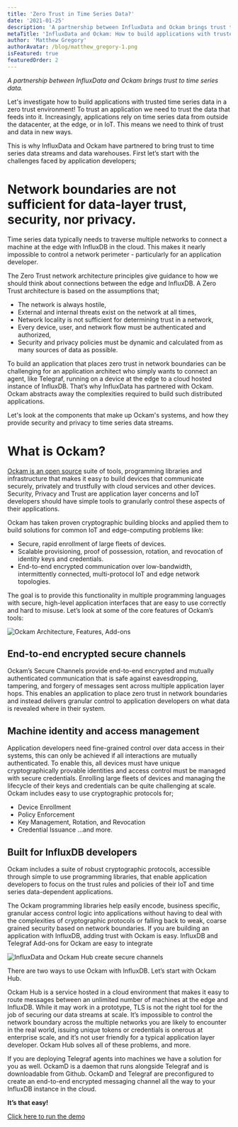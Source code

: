 ```yaml
---
title: 'Zero Trust in Time Series Data?'
date: '2021-01-25'
description: 'A partnership between InfluxData and Ockam brings trust to time series data.'
metaTitle: 'InfluxData and Ockam: How to build applications with trusted time series data in a zero trust environment.'
author: 'Matthew Gregory'
authorAvatar: /blog/matthew_gregory-1.png
isFeatured: true
featuredOrder: 2
---
```


_A partnership between InfluxData and Ockam brings trust to time series data._

Let's investigate how to build applications with trusted time series data in a zero trust environment! To trust an application we need to trust the data that feeds into it. Increasingly, applications rely on time series data from outside the datacenter, at the edge, or in IoT. This means we need to think of trust and data in new ways.

This is why InfluxData and Ockam have partnered to bring trust to time series data streams and data warehouses. First let’s start with the challenges faced by application developers;

# Network boundaries are not sufficient for data-layer trust, security, nor privacy.

Time series data typically needs to traverse multiple networks to connect a machine at the edge with InfluxDB in the cloud. This makes it nearly impossible to control a network perimeter - particularly for an application developer.

The Zero Trust network architecture principles give guidance to how we should think about connections between the edge and InfluxDB. A Zero Trust architecture is based on the assumptions that;

- The network is always hostile,
- External and internal threats exist on the network at all times,
- Network locality is not sufficient for determining trust in a network,
- Every device, user, and network flow must be authenticated and authorized,
- Security and privacy policies must be dynamic and calculated from as many sources of data as possible.

To build an application that places zero trust in network boundaries can be challenging for an application architect who simply wants to connect an agent, like Telegraf, running on a device at the edge to a cloud hosted instance of InfluxDB. That’s why InfluxData has partnered with Ockam. Ockam abstracts away the complexities required to build such distributed applications.

Let's look at the components that make up Ockam's systems, and how they provide security and privacy to time series data streams.

# What is Ockam?

[Ockam is an open source](https://github.com/ockam-network/ockam) suite of tools, programming libraries and infrastructure that makes it easy to build devices that communicate securely, privately and trustfully with cloud services and other devices. Security, Privacy and Trust are application layer concerns and IoT developers should have simple tools to granularly control these aspects of their applications.

Ockam has taken proven cryptographic building blocks and applied them to build solutions for common IoT and edge-computing problems like:

- Secure, rapid enrollment of large fleets of devices.
- Scalable provisioning, proof of possession, rotation, and revocation of identity keys and credentials.
- End-to-end encrypted communication over low-bandwidth, intermittently connected, multi-protocol IoT and edge network topologies.

The goal is to provide this functionality in multiple programming languages with secure, high-level application interfaces that are easy to use correctly and hard to misuse. Let’s look at some of the core features of Ockam’s tools:

![Ockam Architecture, Features, Add-ons](/blog/trust_influx/architecture.svg)

## End-to-end encrypted secure channels

Ockam’s Secure Channels provide end-to-end encrypted and mutually authenticated communication that is safe against eavesdropping, tampering, and forgery of messages sent across multiple application layer hops. This enables an application to place zero trust in network boundaries and instead delivers granular control to application developers on what data is revealed where in their system.

## Machine identity and access management

Application developers need fine-grained control over data access in their systems, this can only be achieved if all interactions are mutually authenticated. To enable this, all devices must have unique cryptographically provable identities and access control must be managed with secure credentials. Enrolling large fleets of devices and managing the lifecycle of their keys and credentials can be quite challenging at scale. Ockam includes easy to use cryptographic protocols for;

- Device Enrollment
- Policy Enforcement
- Key Management, Rotation, and Revocation
- Credential Issuance
  ...and more.

## Built for InfluxDB developers

Ockam includes a suite of robust cryptographic protocols, accessible through simple to use programming libraries, that enable application developers to focus on the trust rules and policies of their IoT and time series data-dependent applications.

The Ockam programming libraries help easily encode, business specific, granular access control logic into applications without having to deal with the complexities of cryptographic protocols or falling back to weak, coarse grained security based on network boundaries. If you are building an application with InfluxDB, adding trust with Ockam is easy.
InfluxDB and Telegraf Add-ons for Ockam are easy to integrate

![InfluxData and Ockam Hub create secure channels](/blog/trust_influx/channel.png)

There are two ways to use Ockam with InfluxDB. Let’s start with Ockam Hub.

Ockam Hub is a service hosted in a cloud environment that makes it easy to route messages between an unlimited number of machines at the edge and InfluxDB. While it may work in a prototype, TLS is not the right tool for the job of securing our data streams at scale. It’s impossible to control the network boundary across the multiple networks you are likely to encounter in the real world, issuing unique tokens or credentials is onerous at enterprise scale, and it’s not user friendly for a typical application layer developer. Ockam Hub solves all of these problems, and more.

If you are deploying Telegraf agents into machines we have a solution for you as well. OckamD is a daemon that runs alongside Telegraf and is downloadable from Github. OckamD and Telegraf are preconfigured to create an end-to-end encrypted messaging channel all the way to your InfluxDB instance in the cloud.

**It’s that easy!**

[Click here to run the demo](https://www.ockam.io/learn/how-to-guides/using-add-ons/enterprise/influxdb/telegraf-influxdb-with-ockamd/)
